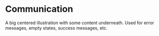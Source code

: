 
<Meta title="Patterns/Communication" component={Communication} />

# Communication

A big centered illustration with some content underneath. Used for error messages, empty states, success messages, etc.

<Canvas>
  <Story name="Communication">
    <Communication />
  </Story>
</Canvas>
